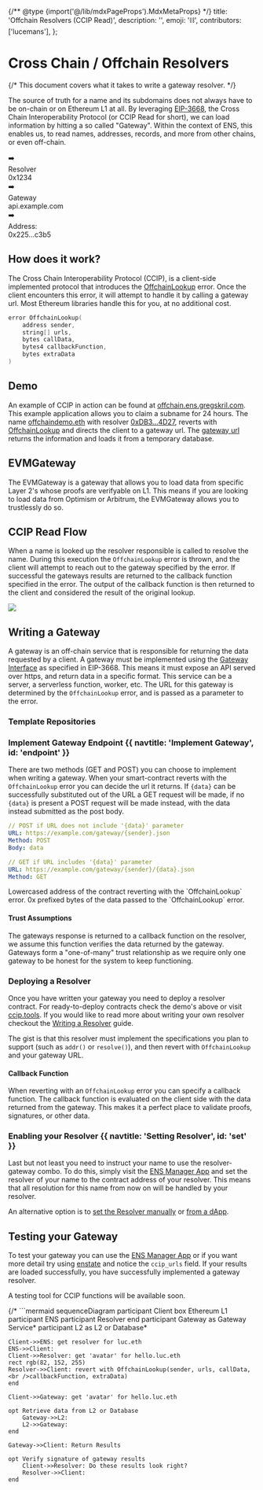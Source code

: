 {/** @type {import('@/lib/mdxPageProps').MdxMetaProps} */}
    title: 'Offchain Resolvers (CCIP Read)',
    description: '',
    emoji: '⛓️',
    contributors: ['lucemans'],
};

# Cross Chain / Offchain Resolvers

{/* This document covers what it takes to write a gateway resolver. */}

The source of truth for a name and its subdomains does not always have to be on-chain or on Ethereum L1 at all.
By leveraging [EIP-3668](https://eips.ethereum.org/EIPS/eip-3668), the Cross Chain Interoperability Protocol (or CCIP Read for short), we can load information by hitting a so called "Gateway".
Within the context of ENS, this enables us, to read names, addresses, records, and more from other chains, or even off-chain.

<div className="card1 p-4 flex justify-center items-center gap-4">
    <Usertag name="lucemans.cb.id" image="https://enstate.rs/i/luc.eth" />
    <div>➡️</div>
    <div className="text-center leading-4">
        <div className="font-bold">Resolver</div>
        <div>0x1234</div>
    </div>
    <div>➡️</div>
    <div className="text-center leading-4">
        <div className="font-bold">Gateway</div>
        <div>api.example.com</div>
    </div>
    <div>➡️</div>
    <div className="text-center leading-4 card p-2 no-margin !bg-lime-50">
        <div className="font-bold">Address:</div>
        <div>0x225...c3b5</div>
    </div>
</div>

## How does it work?

The Cross Chain Interoperability Protocol (CCIP), is a client-side implemented protocol that introduces the [OffchainLookup](https://eips.ethereum.org/EIPS/eip-3668#contract-interface) error.
Once the client encounters this error, it will attempt to handle it by calling a gateway url. Most Ethereum libraries handle this for you, at no additional cost.

```c
error OffchainLookup(
    address sender,
    string[] urls,
    bytes callData,
    bytes4 callbackFunction,
    bytes extraData
)
```

## Demo

An example of CCIP in action can be found at [offchain.ens.gregskril.com](https://offchain.ens.gregskril.com/).
This example application allows you to claim a subname for 24 hours.
The name [offchaindemo.eth](https://ens.app/offchaindemo.eth) with resolver [0xDB3...4D27](https://etherscan.io/address/0xDB34Da70Cfd694190742E94B7f17769Bc3d84D27#code), reverts with [OffchainLookup](https://eips.ethereum.org/eips/3668) and directs the client to a gateway url.
The [gateway url](https://ens-gateway.gregskril.workers.dev/lookup/{sender}/{data}.json) returns the information and loads it from a temporary database.

## EVMGateway

The EVMGateway is a gateway that allows you to load data from specific Layer 2's whose proofs are verifyable on L1.
This means if you are looking to load data from Optimism or Arbitrum, the EVMGateway allows you to trustlessly do so.

<div>
    <Repository src="ensdomains/evmgateway" />
</div>

## CCIP Read Flow

When a name is looked up the resolver responsible is called to resolve the name.
During this execution the `OffchainLookup` error is thrown, and the client will attempt to reach out to the gateway specified by the error.
If successful the gateways results are returned to the callback function specified in the error.
The output of the callback function is then returned to the client and considered the result of the original lookup.

<img src="/content/learn/ccip/1.png" className="w-full card" />

## Writing a Gateway

A gateway is an off-chain service that is responsible for returning the data requested by a client.
A gateway must be implemented using the [Gateway Interface](https://eips.ethereum.org/EIPS/eip-3668#gateway-interface) as specified in EIP-3668.
This means it must expose an API served over https, and return data in a specific format.
This service can be a server, a serverless function, worker, etc.
The URL for this gateway is determined by the `OffchainLookup` error, and is passed as a parameter to the error.

### Template Repositories

<div>
    <Repository src="ensdomains/offchain-resolver" description="CCIP Offchain ENS Resolver with Cloudflare Workers"/>
    <Repository src="ensdomains/offchain-gateway-rs" description="Offchain CCIP Gateway Resolver implementation in Rust (& postgres)"/>
    <Repository src="ensdomains/offchain-resolver-example" />
    <Repository src="gskril/ens-offchain-resolver-read-from-api" />
</div>

### Implement Gateway Endpoint {{ navtitle: 'Implement Gateway', id: 'endpoint' }}

There are two methods (GET and POST) you can choose to implement when writing a gateway. When your smart-contract reverts with the `OffchainLookup` error you can decide the url it returns.
If `{data}` can be successfully substituted out of the URL a GET request will be made, if no `{data}` is present a POST request will be made instead, with the data instead submitted as the post body.

<CodeGroup title="Request" presets="method">

```yaml {{ title: 'POST', variant: 'post' }}
// POST if URL does not include '{data}' parameter
URL: https://example.com/gateway/{sender}.json
Method: POST
Body: data
```

```yaml {{ title: 'GET', variant: 'get' }}
// GET if URL includes '{data}' parameter
URL: https://example.com/gateway/{sender}/{data}.json
Method: GET
```

</CodeGroup>

<Properties>
  <Property name="sender" type="address">
    Lowercased address of the contract reverting with the `OffchainLookup` error.
  </Property>
  <Property name="data" type="bytes">
    0x prefixed bytes of the data passed to the `OffchainLookup` error.
  </Property>
</Properties>

#### Trust Assumptions

The gateways response is returned to a callback function on the resolver, we assume this function verifies the data returned by the gateway.
Gateways form a "one-of-many" trust relationship as we require only one gateway to be honest for the system to keep functioning.

### Deploying a Resolver

Once you have written your gateway you need to deploy a resolver contract.
For ready-to-deploy contracts check the demo's above or visit [ccip.tools](https://ccip.tools/ref=ens-docs).
If you would like to read more about writing your own resolver checkout the [Writing a Resolver](/resolvers/writing) guide.

The gist is that this resolver must implement the specifications you plan to support (such as `addr()` or `resolve()`), and then revert with `OffchainLookup` and your gateway URL.

#### Callback Function

When reverting with an `OffchainLookup` error you can specify a callback function.
The callback function is evaluated on the client side with the data returned from the gateway.
This makes it a perfect place to validate proofs, signatures, or other data.

### Enabling your Resolver {{ navtitle: 'Setting Resolver', id: 'set' }}

Last but not least you need to instruct your name to use the resolver-gateway combo.
To do this, simply visit the [ENS Manager App](https://ens.app/) and set the resolver of your name to the contract address of your resolver.
This means that all resolution for this name from now on will be handled by your resolver.

An alternative option is to [set the Resolver manually](/resolvers/interacting) or [from a dApp](/resolvers/interacting).

## Testing your Gateway

To test your gateway you can use the [ENS Manager App](https://ens.app/) or if you want more detail try using [enstate](https://enstate.rs/n/luc.willbreak.eth) and notice the `ccip_urls` field.
If your results are loaded successfully, you have successfully implemented a gateway resolver.

A testing tool for CCIP functions will be available soon.

{/* ```mermaid
sequenceDiagram
    participant Client
    box Ethereum L1
    participant ENS
    participant Resolver
    end
    participant Gateway as Gateway Service*
    participant L2 as L2 or Database*

    Client->>ENS: get resolver for luc.eth
    ENS->>Client: 
    Client->>Resolver: get 'avatar' for hello.luc.eth 
    rect rgb(82, 152, 255)
    Resolver->>Client: revert with OffchainLookup(sender, urls, callData,<br />callbackFunction, extraData)
    end

    Client->>Gateway: get 'avatar' for hello.luc.eth
    
    opt Retrieve data from L2 or Database
        Gateway->>L2: 
        L2->>Gateway: 
    end

    Gateway->>Client: Return Results

    opt Verify signature of gateway results
        Client->>Resolver: Do these results look right?
        Resolver->>Client: 
    end
``` */}

